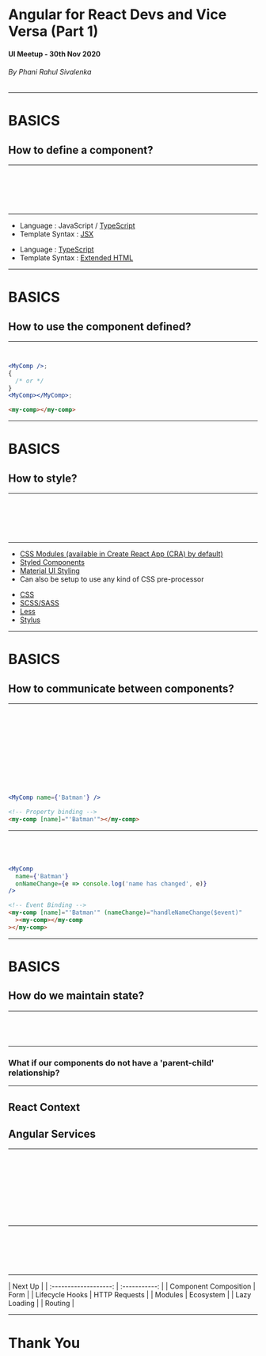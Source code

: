 



<Head title="Angular for React Devs and Vice Versa" />

<!-- Slides Start -->

# Angular for React Devs and Vice Versa (Part 1)

#### UI Meetup - 30th Nov 2020

###### By Phani Rahul Sivalenka

---

# BASICS

## How to define a component?

---

<CodeSurferColumns themes={COLUMN_THEMES}>

<Step>

```jsx 4:11 subtitle="define it as a function" file=./samples/react/MyComp.js

```

```ts 3:15 subtitle="define it as a class decorated with '@Component()' decorator" file=./samples/ng/inner-comp/inner-comp.component.ts

```

</Step>

<Step>

```diff 5:9 subtitle="template lives inside the component definition and cannot be externalized"

```

```diff 5 subtitle="template can be an external html file (preferred)"

```

</Step>

<Step>

```diff 5:9 subtitle="template lives inside the component definition and cannot be externalized"

```

```file 5:10 subtitle="template can be in the same file"  file=./samples/ng/my-inline-comp/my-inline-comp.component.ts

```

</Step>

</CodeSurferColumns>

---

<CodeSurferColumns themes={COLUMN_THEMES}>

<Step title="Syntax">

<ComparisonColumn>

- Language : JavaScript / [TypeScript](https://www.typescriptlang.org/)
- Template Syntax : [JSX](https://reactjs.org/docs/introducing-jsx.html)

</ComparisonColumn>

<ComparisonColumn fw="ng">

- Language : [TypeScript](https://www.typescriptlang.org/)
- Template Syntax : [Extended HTML](https://angular.io/guide/template-syntax)

</ComparisonColumn>

</Step>

</CodeSurferColumns>

---

# BASICS

## How to use the component defined?

---

<CodeSurferColumns themes={COLUMN_THEMES}>

<Step title="Usage">

```jsx 4[7:13] subtitle="use the component name as element. (should be in PascalCase)" file=./samples/react/MyComp.js

```

```ts 4[14:21] subtitle="use the selector as element" file=./samples/ng/inner-comp/inner-comp.component.ts

```

</Step>

<Step title="Usage">

```jsx subtitle="use the component name as element. (should be in PascalCase)"
<MyComp />;
{
  /* or */
}
<MyComp></MyComp>;
```

```html subtitle="use the selector as element (close tag cannot be self closing)"
<my-comp></my-comp>
```

</Step>

</CodeSurferColumns>

---

# BASICS

## How to style?

---

<CodeSurferColumns themes={COLUMN_THEMES}>

<Step title="Styling">

```jsx 2 subtitle="import an external CSS file (styles leak here)" file=./samples/react/MyComp.js

```

```ts 6 subtitle="link to an external CSS file (by default non-leaking)" file=./samples/ng/inner-comp/inner-comp.component.ts

```

</Step>

<Step title="Styling">

```jsx 2 subtitle="import an external CSS file (styles leak here)" file=./samples/react/MyComp.js

```

```ts 1[29:46],7 subtitle="to make Angular leak styles, we can set view encapsulation to 'None'" file=./samples/ng/inner-comp-leaking/inner-comp.component.ts

```

</Step>

<Step title="Styling: In the same file">

```jsx 6:8 subtitle="define inline using CSS-in-JS" file=./samples/react/MyCompInline.js

```

```ts 8[10:30],11:17 subtitle="define in the same file or inline" file=./samples/ng/my-inline-comp/my-inline-comp.component.ts

```

</Step>

</CodeSurferColumns>

---

<CodeSurferColumns themes={COLUMN_THEMES}>

<Step title="Styling: More Options">

<ComparisonColumn>

- [CSS Modules (available in Create React App (CRA) by default)](https://create-react-app.dev/docs/adding-a-css-modules-stylesheet/)
- [Styled Components](https://styled-components.com/)
- [Material UI Styling](https://material-ui.com/styles/basics/)
- Can also be setup to use any kind of CSS pre-processor

</ComparisonColumn>

<ComparisonColumn fw="ng">

- [CSS](https://developer.mozilla.org/en-US/docs/Web/CSS)
- [SCSS/SASS](https://sass-lang.com/)
- [Less](http://lesscss.org/)
- [Stylus](https://stylus-lang.com/)

</ComparisonColumn>

</Step>

</CodeSurferColumns>

---

# BASICS

## How to communicate between components?

---

<CodeSurferColumns themes={COLUMN_THEMES}>

<Step title="Inputs">

```jsx 3[16:21],4[11:15] subtitle="use 'props' for inputs" file=./samples/react/MyCompWithoutPropsDestructuring.js

```

```ts 32 subtitle="use '@Input()' decorator for inputs" file=./samples/ng/my-comp/my-comp.component.ts

```

</Step>

<Step title="Inputs">

```diff 4 subtitle="note that 'props' here is an object from which we are extracting our inputs"

```

```ts 32 subtitle="use '@Input()' decorator for inputs" file=./samples/ng/my-comp/my-comp.component.ts

```

</Step>

<Step title="Inputs">

```jsx 3[19:23] subtitle="can also be direclty destructured" file=./samples/react/MyComp/MyComp.js

```

```ts 32 subtitle="use '@Input()' decorator for inputs" file=./samples/ng/my-comp/my-comp.component.ts

```

</Step>

<Step title="Inputs">

```jsx 3:4,8[42:46] subtitle="in TypeScript prop types are defined as interfaces separately" file=./samples/react/MyComp/MyComp.tsx

```

```ts 32 subtitle="use '@Input()' decorator for inputs" file=./samples/ng/my-comp/my-comp.component.ts

```

</Step>

<Step title="Inputs">

```diff 8[15:36] subtitle="and use that type in the component"

```

```ts 32 subtitle="use '@Input()' decorator for inputs" file=./samples/ng/my-comp/my-comp.component.ts

```

</Step>

<Step title="Inputs: Binding">

```jsx 43[14:20] subtitle="bind in JSX using curly braces ({...})" file=./samples/react/MyComp/MyComp.js

```

```ts 2[27:35] subtitle="bind in the html using double curly braces ({{...}})" file=./samples/ng/my-comp/my-comp.component.html

```

</Step>

<Step title="Inputs: Usage">

```jsx 1[9:24] subtitle="'Batman' string value is assigned to 'name' prop using curly braces ({})"
<MyComp name={'Batman'} />
```

```html 2[10:27] subtitle="'Batman' string value is assigned to 'name' input using property binding (square brackets; [])."
<!-- Property binding -->
<my-comp [name]="'Batman'"></my-comp>
```

</Step>

</CodeSurferColumns>

---

<CodeSurferColumns themes={COLUMN_THEMES}>

<Step title="Outputs">

```jsx 3[25:37] subtitle="use 'prop functions' for outputs" file=./samples/react/MyComp/MyComp.js

```

```ts 34 subtitle="use '@Output()' decorator for outputs" file=./samples/ng/my-comp/my-comp.component.ts

```

</Step>

<Step title="Outputs: Raising the event">

```jsx 30 subtitle="call it as any other JS function call" file=./samples/react/MyComp/MyComp.js

```

```ts 73 subtitle="use 'emit' method on EventEmitter to raise the event" file=./samples/ng/my-comp/my-comp.component.ts

```

</Step>

<Step title="Outputs: Usage">

```jsx 3
<MyComp
  name={'Batman'}
  onNameChange={e => console.log('name has changed', e)}
/>
```

```html 2[28:67]
<!-- Event Binding -->
<my-comp [name]="'Batman'" (nameChange)="handleNameChange($event)"
  ><my-comp></my-comp
></my-comp>
```

</Step>

</CodeSurferColumns>

---

# BASICS

## How do we maintain state?

---

<CodeSurferColumns themes={COLUMN_THEMES}>

<Step title="Component State">

```jsx 4 subtitle="define it using a special 'useState' hook which gives the current value of state (count) and a setter function (setCount)" file=./samples/react/MyComp/MyComp.js

```

```ts 36 subtitle="define it as plain member of the class" file=./samples/ng/my-comp/my-comp.component.ts

```

</Step>

<Step title="Component State: Changing the state">

```jsx 34:38 subtitle="call the setter function that is destructured out of useState call" file=./samples/react/MyComp/MyComp.js

```

```ts 77 subtitle="use simple assignment" file=./samples/ng/my-comp/my-comp.component.ts

```

</Step>

</CodeSurferColumns>

---

### What if our components do not have a 'parent-child' relationship?

---

<CodeSurferColumns themes={COLUMN_THEMES}>

<Step title="Communication Between Unrelated Components">

<ComparisonColumn>

## React Context

</ComparisonColumn>

<ComparisonColumn fw="ng">

## Angular Services

</ComparisonColumn>

</Step>

</CodeSurferColumns>

---

<CodeSurferColumns themes={COLUMN_THEMES}>

<Step title="Communication Between Unrelated Components">

```jsx subtitle="define the context" file=./samples/react/CartProvider.js

```

```ts subtitle="define the service" file=./samples/ng/cart.service.ts

```

</Step>

<Step title="Communication Between Unrelated Components">

```diff subtitle="there are three parts to a context definition"

```

```ts subtitle="define the service" file=./samples/ng/cart.service.ts

```

</Step>

<Step title="Communication Between Unrelated Components">

```diff 3 subtitle="1. create the context"

```

```ts subtitle="define the service" file=./samples/ng/cart.service.ts

```

</Step>

<Step title="Communication Between Unrelated Components">

```diff 5:15 subtitle="2. create the corresponding provider"

```

```ts subtitle="define the service" file=./samples/ng/cart.service.ts

```

</Step>

<Step title="Communication Between Unrelated Components">

```diff 17 subtitle="3. expose a custom hook to be used to access the values in the context"

```

```ts subtitle="define the service" file=./samples/ng/cart.service.ts

```

</Step>

</CodeSurferColumns>

---

<CodeSurferColumns themes={COLUMN_THEMES}>

<Step title="Usage: Provide It">

```jsx 6:8 subtitle="provide the context in the root or in any other component" file=./samples/react/UsingContext.js

```

```ts 10 subtitle="provide the service in root module or any sub modules or in a component (@Component() decorator's 'providers' property)" file=./samples/ng/using-service.module.ts

```

</Step>

<Step title="Usage: Inject It">

```diff 13 subtitle="access context using the custom hook exposed"

```

```ts 14 subtitle="inject the service in the constructor wherever needed" file=./samples/ng/app.component.ts

```

</Step>

<Step title="Usage: Use It">

```diff 15 subtitle="use the members in context"

```

```diff 8 subtitle="use the members in service"

```

</Step>

</CodeSurferColumns>

---

<div style={{ padding: '15%', width: '100%' }}>

|        Next Up        |
| :-------------------: | :-----------: |
| Component Composition |     Form      |
|    Lifecycle Hooks    | HTTP Requests |
|        Modules        |   Ecosystem   |
|     Lazy Loading      |
|        Routing        |

</div>

---

# Thank You

